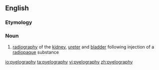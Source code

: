 ==English==

===Etymology===
{{confix|pyelo|graphy}}

===Noun===
{{en-noun|-}}

# {{context|medicine|lang=en}} [[radiography]] of the [[kidney]], [[ureter]] and [[bladder]] following injection of a [[radiopaque]] substance

[[io:pyelography]]
[[ta:pyelography]]
[[vi:pyelography]]
[[zh:pyelography]]